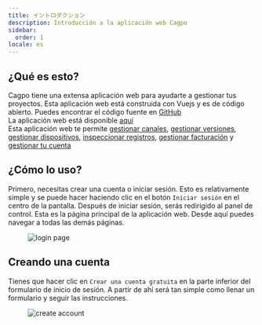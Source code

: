 ```yaml
---
title: イントロダクション
description: Introducción a la aplicación web Cagpo
sidebar:
  order: 1
locale: es
---
```


## ¿Qué es esto?

Cagpo tiene una extensa aplicación web para ayudarte a gestionar tus proyectos. Esta aplicación web está construida con Vuejs y es de código abierto. Puedes encontrar el código fuente en [GitHub](https://github.com/Cap-go/capgo/tree/main/src/) \
La aplicación web está disponible [aquí](https://console.capgo.app/) \
Esta aplicación web te permite [gestionar canales](/docs/webapp/channels/), [gestionar versiones](/docs/webapp/bundles/), [gestionar dispositivos](/docs/webapp/devices/), [inspeccionar registros](/docs/webapp/logs/), [gestionar facturación](/docs/webapp/settings/) y [gestionar tu cuenta](/docs/webapp/settings/)

## ¿Cómo lo uso?

Primero, necesitas crear una cuenta o iniciar sesión. Esto es relativamente simple y se puede hacer haciendo clic en el botón `Iniciar sesión` en el centro de la pantalla. Después de iniciar sesión, serás redirigido al panel de control. Esta es la página principal de la aplicación web. Desde aquí puedes navegar a todas las demás páginas.

<figure><img src="/login.webp" alt="login page" /><figcaption></figcaption></figure>

## Creando una cuenta

Tienes que hacer clic en `Crear una cuenta gratuita` en la parte inferior del formulario de inicio de sesión. A partir de ahí será tan simple como llenar un formulario y seguir las instrucciones.

<figure><img src="/create-account.webp" alt="create account" /><figcaption></figcaption></figure>
